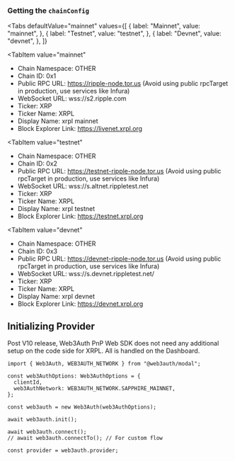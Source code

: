 
### Getting the `chainConfig`

<Tabs
 defaultValue="mainnet"
  values={[
    { label: "Mainnet", value: "mainnet", },
    { label: "Testnet", value: "testnet", },
    { label: "Devnet", value: "devnet", },
  ]}
>
<TabItem
  value="mainnet"
>

- Chain Namespace: OTHER
- Chain ID: 0x1
- Public RPC URL: https://ripple-node.tor.us (Avoid using public rpcTarget in production, use
  services like Infura)
- WebSocket URL: wss://s2.ripple.com
- Ticker: XRP
- Ticker Name: XRPL
- Display Name: xrpl mainnet
- Block Explorer Link: https://livenet.xrpl.org

</TabItem>

<TabItem
  value="testnet"
>

- Chain Namespace: OTHER
- Chain ID: 0x2
- Public RPC URL: https://testnet-ripple-node.tor.us (Avoid using public rpcTarget in production,
  use services like Infura)
- WebSocket URL: wss://s.altnet.rippletest.net
- Ticker: XRP
- Ticker Name: XRPL
- Display Name: xrpl testnet
- Block Explorer Link: https://testnet.xrpl.org

</TabItem>

<TabItem
  value="devnet"
>

- Chain Namespace: OTHER
- Chain ID: 0x3
- Public RPC URL: https://devnet-ripple-node.tor.us (Avoid using public rpcTarget in production, use
  services like Infura)
- WebSocket URL: wss://s.devnet.rippletest.net/
- Ticker: XRP
- Ticker Name: XRPL
- Display Name: xrpl devnet
- Block Explorer Link: https://devnet.xrpl.org

</TabItem>
</Tabs>

## Initializing Provider

Post V10 release, Web3Auth PnP Web SDK does not need any additional setup on the code side for XRPL.
All is handled on the Dashboard.

```tsx
import { Web3Auth, WEB3AUTH_NETWORK } from "@web3auth/modal";

const web3AuthOptions: Web3AuthOptions = {
  clientId,
  web3AuthNetwork: WEB3AUTH_NETWORK.SAPPHIRE_MAINNET,
};

const web3auth = new Web3Auth(web3AuthOptions);

await web3auth.init();

await web3auth.connect();
// await web3auth.connectTo(); // For custom flow

const provider = web3auth.provider;
```
